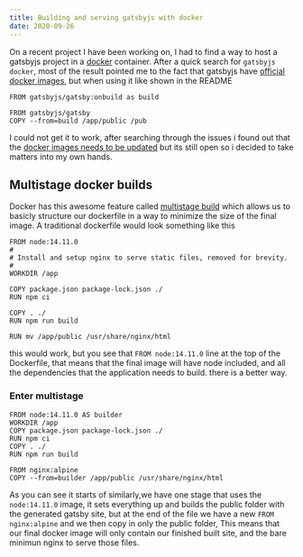 ```yaml
---
title: Building and serving gatsbyjs with docker
date: 2020-09-26
---
```


On a recent project I have been working on, I had to find a way to host a gatsbyjs project in a [docker](https://www.docker.com/) container.
After a quick search for `gatsbyjs docker`, most of the result pointed me to the fact that gatsbyjs have [official docker images](https://github.com/gatsbyjs/gatsby-docker),
but when using it like shown in the README

```
FROM gatsbyjs/gatsby:onbuild as build

FROM gatsbyjs/gatsby
COPY --from=build /app/public /pub
```

I could not get it to work, after searching through the issues i found out that the [docker images needs to be updated](https://github.com/gatsbyjs/gatsby-docker/issues/38) but its still open so i decided to take matters into my own hands.

## Multistage docker builds

Docker has this awesome feature called [multistage build](https://docs.docker.com/develop/develop-images/multistage-build/) which allows us to basicly structure our dockerfile
in a way to minimize the size of the final image. A traditional dockerfile would look something like this

```docker
FROM node:14.11.0
#
# Install and setup nginx to serve static files, removed for brevity.
#
WORKDIR /app

COPY package.json package-lock.json ./
RUN npm ci

COPY . ./
RUN npm run build

RUN mv /app/public /usr/share/nginx/html

```

this would work, but you see that `FROM node:14.11.0` line at the top of the Dockerfile, that means that the final image will have node included, and all the dependencies that the application needs to build.
there is a better way.

### Enter multistage

```
FROM node:14.11.0 AS builder
WORKDIR /app
COPY package.json package-lock.json ./
RUN npm ci
COPY . ./
RUN npm run build

FROM nginx:alpine
COPY --from=builder /app/public /usr/share/nginx/html
```

As you can see it starts of similarly,we have one stage that uses the `node:14.11.0` image, it sets everything up and builds the public folder with the generated gatsby site,
but at the end of the file we have a new `FROM nginx:alpine` and we then copy in only the public folder, This means that our final docker image will only contain our finished built site, and the bare minimun nginx to serve those files.
